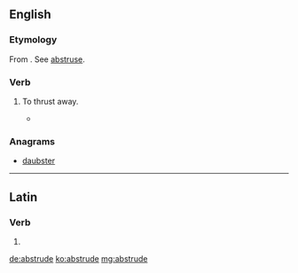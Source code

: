 ==English==

===Etymology===
From {{etyl|la|en}} {{m|la|abstrūdō||push away, hide}}. See [[abstruse]].

===Verb===
{{en-verb|abstrud}} {{tcx|obsolete|lang=en}}

# {{context|transitive|lang=en}} To thrust away.
#* {{rfquotek|Johnson}}

===Anagrams===
* [[daubster#English|daubster]]

----

==Latin==

===Verb===
{{la-verb-form|abstrūde}}

# {{conjugation of|abstrūdō||2|s|pres|act|imp|lang=la}}

[[de:abstrude]]
[[ko:abstrude]]
[[mg:abstrude]]